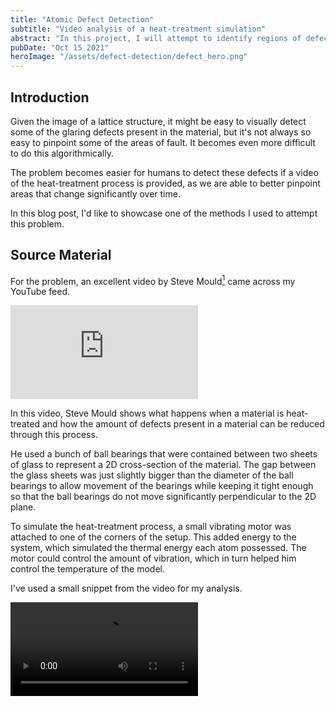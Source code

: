 ```yaml
---
title: "Atomic Defect Detection"
subtitle: "Video analysis of a heat-treatment simulation"
abstract: "In this project, I will attempt to identify regions of defects in lattice structures. By using techniques like Delaunay triangulation and Voronoi tessellation, I will estimate the coordination number and coordination sphere to pinpoint the areas of defects."
pubDate: "Oct 15 2021"
heroImage: "/assets/defect-detection/defect_hero.png"
---
```



## Introduction

Given the image of a lattice structure, it might be easy to visually detect some of the glaring defects present in the material, but it's not always so easy to pinpoint some of the areas of fault. It becomes even more difficult to do this algorithmically.

The problem becomes easier for humans to detect these defects if a video of the heat-treatment process is provided, as we are able to better pinpoint areas that change significantly over time.

In this blog post, I'd like to showcase one of the methods I used to attempt this problem.

## Source Material

For the problem, an excellent video by Steve Mould[^steve-channel] came across my YouTube feed.

<iframe
  src="https://www.youtube.com/embed/xuL2yT-B2TM?si=WBHRvzY85PgxRw22"
  title="YouTube video player"
  frameborder="0"
  allow="accelerometer; autoplay; clipboard-write; encrypted-media; gyroscope; picture-in-picture; web-share"
  referrerpolicy="strict-origin-when-cross-origin"
  allowfullscreen
></iframe>

In this video, Steve Mould shows what happens when a material is heat-treated and how the amount of defects present in a material can be reduced through this process.

He used a bunch of ball bearings that were contained between two sheets of glass to represent a 2D cross-section of the material. The gap between the glass sheets was just slightly bigger than the diameter of the ball bearings to allow movement of the bearings while keeping it tight enough so that the ball bearings do not move significantly perpendicular to the 2D plane.

To simulate the heat-treatment process, a small vibrating motor was attached to one of the corners of the setup. This added energy to the system, which simulated the thermal energy each atom possessed. The motor could control the amount of vibration, which in turn helped him control the temperature of the model.

I've used a small snippet from the video for my analysis.

<Video src="/assets/defect-detection/src_4.mp4" loop />

Initially, a high temperature (more vibrations) is set, which is gradually decreased, simulating the heat-treatment/annealing process of materials. From his video, it was easy to see that the amount of defects, be they point or line defects, were reduced gradually as the treatment progressed.

[^steve-channel]: [Steve Mould on YouTube](https://www.youtube.com/@SteveMould)

Taking this video, I'd like to do some processing to make it easier to pinpoint the areas of defects in the material.

## 1. Finding the Centers

The first step was to find the locations of all the atoms in the video. In the model, the model was illuminated from the back, which created shadows and dark regions wherever an atom was present.

<Video src="/assets/defect-detection/centers_4.mp4" loop />

### 1.1 Conversion to B/W Image

To find the location (of the center) of an atom, I first used a threshold and converted the image into a black and white image. The regions where the atoms were present created dark regions.

However, there are some artifacts on the ball bearings due to the reflections on their shiny surface, which kept the regions from being circular and instead created highlights on each ball bearing.

### 1.2 Gaussian Blur

To identify the centers, instead of using this black and white image, I used a Gaussian blur effect on the image.

Gaussian blur averages the values near a pixel, weighted using the Gaussian distribution

$$
  G_r(x) = \frac{1}{r \sqrt{2 \pi } } e^{ {\frac{-(x-r)^2}{2 r^2}}}
$$

The radius $r$ of the Gaussian filter was set to a value of the magnitude of the diameter of the atoms in pixels. This created unique minima in the shadow region, which we could identify as the "center" of the atom.

Due to the artifacts identified before, there was some offset between this identified center and the true center of the atom. As correctly identifying the offset was challenging, and the offsets were small, I chose to ignore the offsets.

An important thing to note is that this does not work near the edges of the image. If an atom was only partially visible in the image, the minima would still indicate the center of the dark region instead of the entire shadow of the atom. This can be fixed by completing this center-finding process and then ignoring all the centers identified that were less than a diameter away from the border. I have skipped this step in order to keep the entire image file, but it will be important to note the edge effects and focus on the region away from the borders for analysis.

## 2. Coordination Number

The coordination number represents the number of bonds each atom has. By analyzing the coordination number, we can identify regions where the coordination deviates from the global median, indicating potential defects in the material.

One strategy could be to use the centers identified earlier and consider all the atoms within a distance of 1.5 times the diameter as neighbors. However, this approach is not practical, as it assumes a perfect crystalline structure and would not work effectively near regions of defects.

### 2.1 Delaunay Triangulation

Delaunay triangulation is a mathematical technique that takes in a set of points and returns a set of triangles formed using these points. In our context, we can identify the edges of these triangles as "bonds" between the atoms.

<Video src="/assets/defect-detection/delaunay_4.mp4" loop />

### 2.2 Estimating the Coordination Number

We can estimate the coordination number to be the number of neighbors of the atoms. Furthermore, we can interpolate the coordination number for each pixel in the image. Any significant deviation in the coordination number on this plane can be identified as a region of defect.

<Video src="/assets/defect-detection/bond_order_4.mp4" loop />

### 2.3 Shortcomings of this method

While the Delaunay triangulation method provides valuable insights, the estimates are not always accurate. For instance,

- In the case of point defects, the interpolation will correctly identify these defects, but there isn't a unique Delaunay triangulation. This lack of uniqueness can cause the coordination number to change rapidly between frames, leading to flickering we can see in the above video.
- For defects where a line of atoms is slightly displaced, the coordination number will remain the same as in defectless regions, which can result in the entire region being incorrectly identified as defectless.

## 3. Coordination Sphere

The coordination sphere refers to the region of influence of each atom, and its deviation in volume (or area) can be used to identify regions of defects. At the regions of defects, due to suboptimal packing, the area will increase, alerting us about the defect.

### 3.1 Voronoi Tessellation

Voronoi tessellation is a method that defines Voronoi regions based on a set of points. It has a duality with Delaunay triangulation, meaning that for every Delaunay triangulation, there is a corresponding Voronoi diagram.

The computation of Voronoi regions involves partitioning space into regions around the centers. Each point in our 2D plane is assigned to the region of the atom closest to it.

<Video src="/assets/defect-detection/voronoi_4.mp4" loop />

### 3.2 Estimating the Coordination Sphere

We can use the area of these Voronoi regions as an estimate of the area of the coordination sphere. By interpolating the areas of these regions, we can effectively identify regions of defects, as deviations in area can indicate irregularities in atomic arrangements.

<Video src="/assets/defect-detection/voronoi_interp_4.mp4" loop />

### Improvement on Coordination Number Estimation

- One of the advantages of using Voronoi tessellation is that the area of a Voronoi region changes slowly between frames, which helps to resolve flickering at these regions while still correctly identifying where exactly the point defect is located.
- In regions of line defects or dislocations, the area of the Voronoi regions increases as the centers are further apart. This allows us to correctly identify this type of defect.
